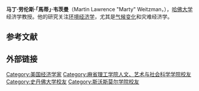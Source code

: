 {{Infobox Economist
| name             = Martin Weitzman
| school_tradition =
| color            = lightsteelblue
| image       =
| image_size       =
| caption    =
| birth_date       = {{Birth date|1942|04|01}}
| birth_place      = [[美國|美國]][[紐約州|紐約州]][[紐約|紐約]]
| death_date       = {{death date and age|2018|8|27|1942|04|01}}
| death_place      = 美國[[麻薩諸塞州|麻薩諸塞州]][[波士頓|波士頓]]
| nationality      = {{flag|United States}}
| institution      = [[哈佛大学|哈佛大学]]
| field            = [[环境经济学|环境经济学]]
| alma_mater       = [[麻省理工学院|麻省理工学院]]<br>[[斯坦福大学|斯坦福大学]]<br>[[斯沃斯莫尔学院|斯沃斯莫尔学院]]
| influences       =
| opposed          =
| influenced       =
| contributions    =
| awards           =
| signature        = <!-- file name only -->
| repec_prefix = e | repec_id = pwe175
}}
'''马丁·劳伦斯·「馬蒂」·韦茨曼'''（Martin Lawrence "Marty" Weitzman，{{bd|1942年|4月1日|2019年|8月27日|catIdx=Weitzman}}），[[哈佛大学|哈佛大学]]经济学教授。他的研究关注[[环境经济学|环境经济学]]，尤其是[[气候变化|气候变化]]和灾难经济学。
==参考文献==
{{reflist}}
==外部链接==
{{Authority control}}
{{DEFAULTSORT: Weitzman, Martin}}
[[Category:美国经济学家|Category:美国经济学家]]
[[Category:麻省理工学院人文、艺术与社会科学学院校友|Category:麻省理工学院人文、艺术与社会科学学院校友]]
[[Category:史丹佛大学校友|Category:史丹佛大学校友]]
[[Category:斯沃斯莫尔学院校友|Category:斯沃斯莫尔学院校友]]